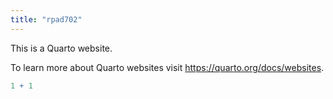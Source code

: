 ```yaml
---
title: "rpad702"
---
```


This is a Quarto website.

To learn more about Quarto websites visit <https://quarto.org/docs/websites>.

```r
1 + 1
```
